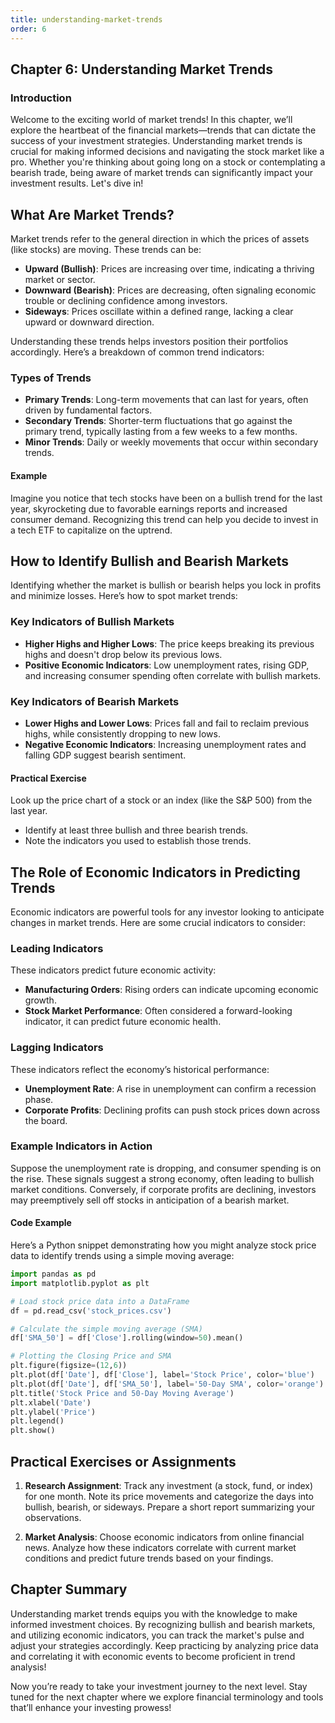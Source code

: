 ```yaml
---
title: understanding-market-trends
order: 6
---
```


## Chapter 6: Understanding Market Trends

### Introduction
Welcome to the exciting world of market trends! In this chapter, we’ll explore the heartbeat of the financial markets—trends that can dictate the success of your investment strategies. Understanding market trends is crucial for making informed decisions and navigating the stock market like a pro. Whether you're thinking about going long on a stock or contemplating a bearish trade, being aware of market trends can significantly impact your investment results. Let's dive in!

## What Are Market Trends?
Market trends refer to the general direction in which the prices of assets (like stocks) are moving. These trends can be:

- **Upward (Bullish)**: Prices are increasing over time, indicating a thriving market or sector.
- **Downward (Bearish)**: Prices are decreasing, often signaling economic trouble or declining confidence among investors.
- **Sideways**: Prices oscillate within a defined range, lacking a clear upward or downward direction.

Understanding these trends helps investors position their portfolios accordingly. Here’s a breakdown of common trend indicators:

### Types of Trends
- **Primary Trends**: Long-term movements that can last for years, often driven by fundamental factors.
- **Secondary Trends**: Shorter-term fluctuations that go against the primary trend, typically lasting from a few weeks to a few months.
- **Minor Trends**: Daily or weekly movements that occur within secondary trends.

#### Example
Imagine you notice that tech stocks have been on a bullish trend for the last year, skyrocketing due to favorable earnings reports and increased consumer demand. Recognizing this trend can help you decide to invest in a tech ETF to capitalize on the uptrend.

## How to Identify Bullish and Bearish Markets
Identifying whether the market is bullish or bearish helps you lock in profits and minimize losses. Here’s how to spot market trends:

### Key Indicators of Bullish Markets
- **Higher Highs and Higher Lows**: The price keeps breaking its previous highs and doesn't drop below its previous lows.
- **Positive Economic Indicators**: Low unemployment rates, rising GDP, and increasing consumer spending often correlate with bullish markets.
  
### Key Indicators of Bearish Markets
- **Lower Highs and Lower Lows**: Prices fall and fail to reclaim previous highs, while consistently dropping to new lows.
- **Negative Economic Indicators**: Increasing unemployment rates and falling GDP suggest bearish sentiment.

#### Practical Exercise
Look up the price chart of a stock or an index (like the S&P 500) from the last year. 
- Identify at least three bullish and three bearish trends. 
- Note the indicators you used to establish those trends.

## The Role of Economic Indicators in Predicting Trends
Economic indicators are powerful tools for any investor looking to anticipate changes in market trends. Here are some crucial indicators to consider:

### Leading Indicators
These indicators predict future economic activity:
- **Manufacturing Orders**: Rising orders can indicate upcoming economic growth.
- **Stock Market Performance**: Often considered a forward-looking indicator, it can predict future economic health.

### Lagging Indicators
These indicators reflect the economy’s historical performance:
- **Unemployment Rate**: A rise in unemployment can confirm a recession phase.
- **Corporate Profits**: Declining profits can push stock prices down across the board.

### Example Indicators in Action
Suppose the unemployment rate is dropping, and consumer spending is on the rise. These signals suggest a strong economy, often leading to bullish market conditions. Conversely, if corporate profits are declining, investors may preemptively sell off stocks in anticipation of a bearish market.

#### Code Example
Here’s a Python snippet demonstrating how you might analyze stock price data to identify trends using a simple moving average:

```python
import pandas as pd
import matplotlib.pyplot as plt

# Load stock price data into a DataFrame
df = pd.read_csv('stock_prices.csv')

# Calculate the simple moving average (SMA)
df['SMA_50'] = df['Close'].rolling(window=50).mean()

# Plotting the Closing Price and SMA
plt.figure(figsize=(12,6))
plt.plot(df['Date'], df['Close'], label='Stock Price', color='blue')
plt.plot(df['Date'], df['SMA_50'], label='50-Day SMA', color='orange')
plt.title('Stock Price and 50-Day Moving Average')
plt.xlabel('Date')
plt.ylabel('Price')
plt.legend()
plt.show()
```

## Practical Exercises or Assignments
1. **Research Assignment**: Track any investment (a stock, fund, or index) for one month. Note its price movements and categorize the days into bullish, bearish, or sideways. Prepare a short report summarizing your observations.
   
2. **Market Analysis**: Choose economic indicators from online financial news. Analyze how these indicators correlate with current market conditions and predict future trends based on your findings.

## Chapter Summary
Understanding market trends equips you with the knowledge to make informed investment choices. By recognizing bullish and bearish markets, and utilizing economic indicators, you can track the market's pulse and adjust your strategies accordingly. Keep practicing by analyzing price data and correlating it with economic events to become proficient in trend analysis!

Now you’re ready to take your investment journey to the next level. Stay tuned for the next chapter where we explore financial terminology and tools that’ll enhance your investing prowess!